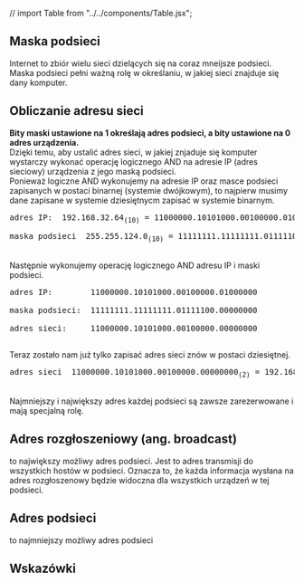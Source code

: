 // import Table from "../../components/Table.jsx";

## Maska podsieci
Internet to zbiór wielu sieci dzielących się na coraz mneijsze podsieci. Maska podsieci pełni ważną rolę 
w określaniu, w jakiej sieci znajduje się dany komputer. 

## Obliczanie adresu sieci
**Bity maski ustawione na 1 określają adres podsieci, a bity ustawione na 0 adres urządzenia.** <br/>
Dzięki temu, aby ustalić adres sieci, w jakiej znjaduje się komputer wystarczy wykonać operację logicznego AND na 
adresie IP (adres sieciowy) urządzenia z jego maską podsieci. 
<br/>
Ponieważ logiczne AND wykonujemy na adresie IP  oraz masce podsieci zapisanych w postaci binarnej (systemie dwójkowym), 
to najpierw musimy dane zapisane w systemie dziesiętnycm zapisać w systemie binarnym.
<br/> 
<pre>adres IP:  192.168.32.64<sub>(10)</sub> = 11000000.10101000.00100000.01000000<sub>(2)</sub></pre>
<pre>maska podsieci  255.255.124.0<sub>(10)</sub> = 11111111.11111111.01111100.00000000<sub>(2)</sub></pre>
<br/>
Następnie wykonujemy operację logicznego AND adresu IP i maski podsieci.

<pre>
adres IP:        11000000.10101000.00100000.01000000 <br/>
maska podsieci:  11111111.11111111.01111100.00000000 <br/>
adres sieci:     11000000.10101000.00100000.00000000 <br/>
</pre>

Teraz zostało nam już tylko zapisać adres sieci znów w postaci dziesiętnej.
<pre>adres sieci  11000000.10101000.00100000.00000000<sub>(2)</sub> = 192.168.32.0<sub>(10)</sub></pre>

<br/>
Najmniejszy i największy adres każdej podsieci są zawsze zarezerwowane i mają specjalną rolę.

## Adres rozgłoszeniowy (ang. broadcast)
to największy możliwy adres podsieci. Jest to adres transmisji do wszystkich hostów w podsieci. Oznacza to, że 
każda informacja wysłana na adres rozgłoszenowy będzie widoczna dla wszystkich urządzeń w tej podsieci.

## Adres podsieci
to najmniejszy możliwy adres podsieci

## Wskazówki

<Dropdown title="Logiczne AND">
<p className="dropdown_text">
<Table
header = {["p", "q", "p AND q"]}
data = {[
            [1, 1, 1],
            [1, 0, 0],
            [0, 1, 0],
            [0, 0, 0]
        ]}
/>
</p>
</Dropdown>
<Dropdown title="Konwersja liczb binarnych na dziesiętne">
<p className="dropdown_text">

</p>
</Dropdown>
<Dropdown title="Konwersja liczb dziesiętnych na binarne">
<p className="dropdown_text">

</p>
</Dropdown>

